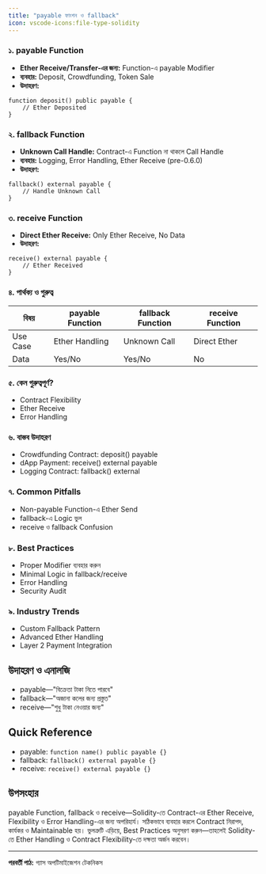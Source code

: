 ```yaml
---
title: "payable ফাংশন ও fallback"
icon: vscode-icons:file-type-solidity
---
```


### ১. payable Function
- **Ether Receive/Transfer-এর জন্য:** Function-এ payable Modifier
- **ব্যবহার:** Deposit, Crowdfunding, Token Sale
- **উদাহরণ:**
```solidity
function deposit() public payable {
    // Ether Deposited
}
```

### ২. fallback Function
- **Unknown Call Handle:** Contract-এ Function না থাকলে Call Handle
- **ব্যবহার:** Logging, Error Handling, Ether Receive (pre-0.6.0)
- **উদাহরণ:**
```solidity
fallback() external payable {
    // Handle Unknown Call
}
```

### ৩. receive Function
- **Direct Ether Receive:** Only Ether Receive, No Data
- **উদাহরণ:**
```solidity
receive() external payable {
    // Ether Received
}
```

### ৪. পার্থক্য ও গুরুত্ব
| বিষয়         | payable Function   | fallback Function   | receive Function  |
|--------------|-------------------|--------------------|-------------------|
| Use Case     | Ether Handling    | Unknown Call       | Direct Ether      |
| Data         | Yes/No            | Yes/No             | No                |

### ৫. কেন গুরুত্বপূর্ণ?
- Contract Flexibility
- Ether Receive
- Error Handling

### ৬. বাস্তব উদাহরণ
- Crowdfunding Contract: deposit() payable
- dApp Payment: receive() external payable
- Logging Contract: fallback() external

### ৭. Common Pitfalls
- Non-payable Function-এ Ether Send
- fallback-এ Logic ভুল
- receive ও fallback Confusion

### ৮. Best Practices
- Proper Modifier ব্যবহার করুন
- Minimal Logic in fallback/receive
- Error Handling
- Security Audit

### ৯. Industry Trends
- Custom Fallback Pattern
- Advanced Ether Handling
- Layer 2 Payment Integration

## উদাহরণ ও এনালজি
- payable—"বিক্রেতা টাকা নিতে পারবে"
- fallback—"অজানা কলের জন্য প্রস্তুত"
- receive—"শুধু টাকা নেওয়ার জন্য"

## Quick Reference

- payable: `function name() public payable {}`
- fallback: `fallback() external payable {}`
- receive: `receive() external payable {}`

## উপসংহার

payable Function, fallback ও receive—Solidity-তে Contract-এর Ether Receive, Flexibility ও Error Handling-এর জন্য অপরিহার্য। সঠিকভাবে ব্যবহার করলে Contract নিরাপদ, কার্যকর ও Maintainable হয়। ভুলত্রুটি এড়িয়ে, Best Practices অনুসরণ করুন—তাহলেই Solidity-তে Ether Handling ও Contract Flexibility-তে দক্ষতা অর্জন করবেন।

---

**পরবর্তী পাঠ:** গ্যাস অপটিমাইজেশন টেকনিকস
